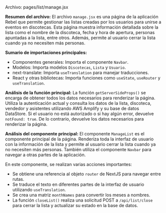 
Archivo: pages/list/manage.jsx

**Resumen del archivo:**
El archivo `manage.jsx` es una página de la aplicación Rebel que permite gestionar las listas creadas por los usuarios para unirse a eventos en discotecas. Esta página muestra información detallada sobre la lista como el nombre de la discoteca, fecha y hora de apertura, personas apuntadas a la lista, entre otros. Además, permite al usuario cerrar la lista cuando ya no necesiten más personas.

**Sumario de importaciones principales:**
- Componentes generales: Importa el componente `Navbar`.
- Modelos: Importa modelos `Discotecas`, `Lista` y `Usuario`.
- next-translate: Importa `useTranslation` para manejar traducciones.
- React y otras bibliotecas: Importa funciones como `useState`, `useRouter` y `useTranslation`.

**Análisis de la función principal:**
La función `getServerSideProps()` se encarga de obtener todos los datos necesarios para renderizar la página. Utiliza la autenticación actual y consulta los datos de la lista, discoteca, vendedor y asistentes utilizando AWS Amplify y su base de datos DataStore. Si el usuario no está autorizado o si hay algún error, devuelve `notFound: true`. De lo contrario, devuelve los datos necesarios para renderizar la página.

**Análisis del componente principal:**
El componente `ManageList` es el componente principal de la página. Renderiza toda la interfaz de usuario con la información de la lista y permite al usuario cerrar la lista cuando ya no necesiten más personas. También utiliza el componente `Navbar` para navegar a otras partes de la aplicación.

En este componente, se realizan varias acciones importantes:
- Se obtiene una referencia al objeto `router` de NextJS para navegar entre rutas.
- Se traduce el texto en diferentes partes de la interfaz de usuario utilizando `useTranslation`.
- Se crea una matriz `monthNames` para convertir los meses a nombres.
- La función `closeList()` realiza una solicitud POST a `/api/list/close` para cerrar la lista y actualizar su estado en la base de datos.